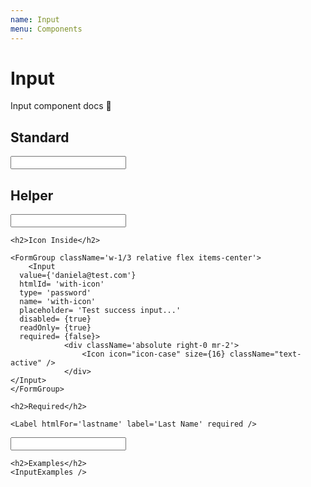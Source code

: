 ```yaml
---
name: Input
menu: Components
---
```



# Input

Input component docs 📄

<Props of={Input} />

## Standard

<div>
  <Input />

  <h2>Helper</h2>

  <FormGroup className='w-1/3'>
			<Label
				htmlFor='name'
				label='Name'
			>
				<Icon
					icon="icon-user"
					size={16}
					className="text-neutral"
				/>
			</Label>
		<Input
			htmlId='name'
		/>
	</FormGroup>

	<h2>Icon Inside</h2>
	
	<FormGroup className='w-1/3 relative flex items-center'>
		<Input
      value={'daniela@test.com'}
      htmlId= 'with-icon'
      type= 'password'
      name= 'with-icon'
      placeholder= 'Test success input...'
      disabled= {true}
      readOnly= {true}
      required= {false}>
				<div className='absolute right-0 mr-2'>
					<Icon icon="icon-case" size={16} className="text-active" />
				</div>
    </Input>
	</FormGroup>

	<h2>Required</h2>

	<Label htmlFor='lastname' label='Last Name' required />
  <Input htmlId='lastname' required />

	<h2>Examples</h2>
	<InputExamples />
</div>